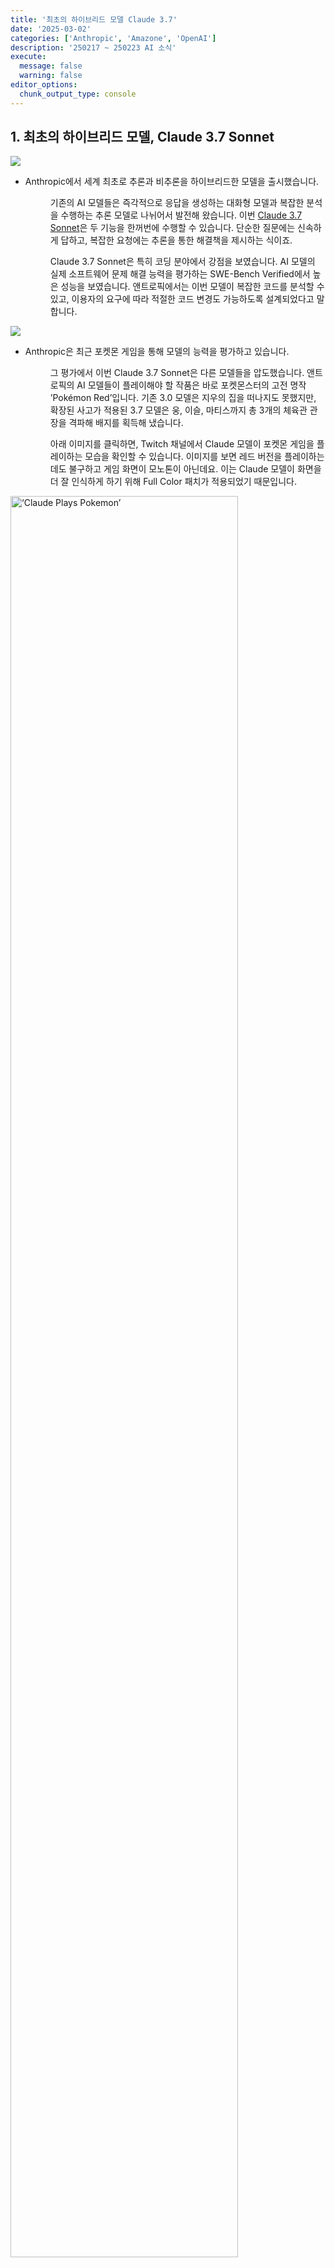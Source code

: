 ```yaml
---
title: '최초의 하이브리드 모델 Claude 3.7'
date: '2025-03-02'
categories: ['Anthropic', 'Amazone', 'OpenAI']
description: '250217 ~ 250223 AI 소식'
execute: 
  message: false
  warning: false
editor_options: 
  chunk_output_type: console
---
```


## 1. 최초의 하이브리드 모델, Claude 3.7 Sonnet

![](/image/claude3_7.webp)

-   

    Anthropic에서 세계 최초로 추론과 비추론을 하이브리드한 모델을 출시했습니다.

    :   기존의 AI 모델들은 즉각적으로 응답을 생성하는 대화형 모델과 복잡한 분석을 수행하는 추론 모델로 나뉘어서 발전해 왔습니다. 이번 [Claude 3.7 Sonnet](https://www.anthropic.com/news/claude-3-7-sonnet)은 두 기능을 한꺼번에 수행할 수 있습니다. 단순한 질문에는 신속하게 답하고, 복잡한 요청에는 추론을 통한 해결책을 제시하는 식이죠.

    :   Claude 3.7 Sonnet은 특히 코딩 분야에서 강점을 보였습니다. AI 모델의 실제 소프트웨어 문제 해결 능력을 평가하는 SWE-Bench Verified에서 높은 성능을 보였습니다. 앤트로픽에서는 이번 모델이 복잡한 코드를 분석할 수 있고, 이용자의 요구에 따라 적절한 코드 변경도 가능하도록 설계되었다고 말합니다.

![](/image/anthropic_pokemon1.webp)

-   

    Anthropic은 최근 포켓몬 게임을 통해 모델의 능력을 평가하고 있습니다.

    :   그 평가에서 이번 Claude 3.7 Sonnet은 다른 모델들을 압도했습니다. 앤트로픽의 AI 모델들이 플레이해야 할 작품은 바로 포켓몬스터의 고전 명작 'Pokémon Red'입니다. 기존 3.0 모델은 지우의 집을 떠나지도 못했지만, 확장된 사고가 적용된 3.7 모델은 웅, 이슬, 마티스까지 총 3개의 체육관 관장을 격파해 배지를 획득해 냈습니다.

    :   아래 이미지를 클릭하면, Twitch 채널에서 Claude 모델이 포켓몬 게임을 플레이하는 모습을 확인할 수 있습니다. 이미지를 보면 레드 버전을 플레이하는데도 불구하고 게임 화면이 모노톤이 아닌데요. 이는 Claude 모델이 화면을 더 잘 인식하게 하기 위해 Full Color 패치가 적용되었기 때문입니다.

[!['Claude Plays Pokemon'](/image/anthropic_pokemon2.png){width="85%"}](https://www.twitch.tv/claudeplayspokemon)

<br/>

## 2. OpenAI, 세상에서 제일 비싼 모델 GPT-4.5 공개

![@ OpenAI](/image/GPT-4_5.webp)

-   

    OpenAI가 역대 가장 큰 규모의 모델 [GPT-4.5](https://openai.com/index/introducing-gpt-4-5/)를 공개했습니다. 

    :   GPT-4가 출시된 지 2년 만의 일입니다. 이번 모델은 OpenAI의 역대 어느 모델보다도 더 많은 컴퓨팅 파워와 데이터가 들어갔습니다. 샘 올트먼은 "GPU가 부족해서 모델 출시를 단계적으로 진행해야 했다"고 말하기도 했습니다. 리소스가 많이 든 영향으로, 가격도 어마어마하게 책정되었습니다. API 사용 기준 100만 토큰 입력에 75달러, 100만 토큰 출력에 150달러로 세상에서 가장 비싼 AI라는 별칭을 얻기도 했습니다.

    :   일반적인 지식수준을 확인할 수 있는 SimpleQA 벤치마크에서 GPT 4.5는 GPT-4o나 o1보다 성능이 뛰어난 것으로 나타났습니다. 다른 모델들과 비교해서 환각이 줄었다는 겁니다. 코딩 능력을 테스트하는 벤치마크에서도 GPT-4o보다 성능이 뛰어났습니다. 다만 딥리서치나 Anthropic의 Claude 3.7 Sonnet에는 못 미치는 수준입니다. 즉 기존의 비추론 모델 가운데에서는 좋은 능력을 갖고 있지만, 추론 모델과 비교해서는 성능이 좋다고 하기 어려운 거죠.


-   

    ‘속 빈 강정’이라는 평도 있습니다.

    :   OpenAI의 공동 창립자인 안드레 카파시는 [X](https://x.com/karpathy/status/1895213020982472863)를 통해 “모든 것이 조금 더 좋아졌지만, 무엇이 좋아졌는지 지목하기는 쉽지 않다(Everything is a little bit better and it's awesome, but also not exactly in ways that are trivial to point to.)”고 밝히지도 했습니다. 뉴욕대학교의 게리 마커스 교수는 이번 모델을 두고 [nothingburger](https://bsky.app/profile/garymarcus.bsky.social/post/3lj6r3mvuzk2v)라고 혹평을 하기도 했습니다.

